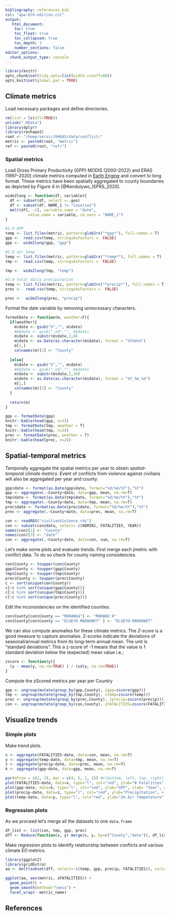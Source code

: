 ```yaml
---
bibliography: references.bib
csl: "apa-6th-edition.csl"
output: 
   html_document:
    toc: true
    toc_float: true
    toc_collapsed: true
    toc_depth: 3
    number_sections: false
editor_options: 
  chunk_output_type: console
---
```


```r
library(knitr)
opts_chunk$set(tidy.opts=list(width.cutoff=60))
opts_knit$set(global.par = TRUE)
```

## Climate metrics

Load necessary packages and define directories.

```r
rm(list = ls(all=TRUE))
unlink(".RData")
library(dplyr)
library(reshape2)
root <- "/home/servir/RHEAS/data/conflict/"
metric <- paste0(root, "metric")
ref <- paste0(root, "ref/")

```


### Spatial metrics

Load Gross Primary Productivity (GPP) MODIS (2000--2022) and ERA5 (1997--2020) climate metrics computed in [Earth Engine]([here](https://code.earthengine.google.com/29f887f9a190abdb7aef6b8bab5b3ccf)) and convert to long format. These metrics have been spatially aggregated to county boundaries as depicted by Figure 4 in [@Kenduiywo_ISPRS_2020].

```r
wide2long <- function(df, variable){
  df <- subset(df, select =-.geo)
  df <- subset(df, NAME_1 != "Counties")
  melt(df[, -1], variable.name = "date", 
          value.name = variable, id.vars = "NAME_1")
}

#1.0 GPP
temp <- list.files(metric, pattern=glob2rx("*gpp*"), full.names = T)
gpp <-  read.csv(temp, stringsAsFactors =  FALSE)
gpp <-  wide2long(gpp, "gpp")

#2.0 air_temp
temp <- list.files(metric, pattern=glob2rx("*temp*"), full.names = T)
tmp <-  read.csv(temp, stringsAsFactors =  FALSE)

tmp <-  wide2long(tmp, "temp")

#3.0 total daily precipitation
temp <- list.files(metric, pattern=glob2rx("*precip*"), full.names = T)
prec <-  read.csv(temp, stringsAsFactors =  FALSE)

prec <-  wide2long(prec, "precip")

```

Format the date variable by removing unnecessary characters.

```r
formatDate <- function(m, weather=F){
  if(weather){
    m$date <- gsub("X","", m$date)
    #m$date <- gsub("_nd","", m$date)
    m$date <- substr(m$date,1,8)
    m$date <- as.Date(as.character(m$date), format = "%Y%m%d")
    m[1,]
    colnames(m)[1] <- "County"
    
  }else{
    m$date <- gsub("X","", m$date)
    #m$date <- gsub("_nd","", m$date)
    m$date <- substr(m$date,1,10)
    m$date <- as.Date(as.character(m$date), format = "%Y_%m_%d")
    m[1,]
    colnames(m)[1] <- "County"
  }
  
  return(m)
}

gpp <- formatDate(gpp)
knitr::kable(head(gpp, n=2))
tmp <- formatDate(tmp, weather = T)
knitr::kable(head(tmp, n=2))
prec <- formatDate(prec, weather = T)
knitr::kable(head(prec, n=2))
```


## Spatial-temporal metrics

Temporally aggregate the spatial metrics per year to obtain *spatial-temporal climate metrics*. Event of conflicts from violence against civilians will also be aggregated per year and county.

```r
gpp$date <- format(as.Date(gpp$date, format="%d/%m/%Y"),"%Y")
gpp <- aggregate(.~County+date, data=gpp, mean, na.rm=T)
tmp$date <- format(as.Date(tmp$date, format="%d/%m/%Y"),"%Y")
tmp <- aggregate(.~County+date, data=tmp, mean, na.rm=T)
prec$date <- format(as.Date(prec$date, format="%d/%m/%Y"),"%Y")
prec <- aggregate(.~County+date, data=prec, mean, na.rm=T)

con <- readRDS("civilianViolence.rds")
con <- subset(con@data, select= c(ADMIN1, FATALITIES, YEAR))
names(con)[1] <- "County"
names(con)[3] <- "date"
con <- aggregate(.~County+date, data=con, sum, na.rm=T)

```


Let's make some plots and evaluate trends. First merge each jmetric with conflict data. To do so check for county naming consistencies. 


```r
con$County <- toupper(con$County)
gpp$County <- toupper(gpp$County)
tmp$County <- toupper(tmp$County)
prec$County <- toupper(prec$County)
c <- sort(unique(con$County))
c[!c %in% sort(unique(gpp$County))]
c[!c %in% sort(unique(tmp$County))]
c[!c %in% sort(unique(prec$County))]
```

Edit the inconsistencies on the identified counties.

```r
con$County[con$County == "MURANGA"] <- "MURANG'A"
con$County[con$County == "ELGEYO MARAKWET" ] <- "ELGEYO-MARAKWET"
```

We can also compute anomalies for these climate metrics. The _Z-score_ is a good measure to capture anomalies. Z-scores indicate the deviations of seasonal/annual metrics from its long-term annual mean. The unit is “standard deviations”. This a z-score of -1 means that the value is 1 standard deviation below the (expected) mean value i.e.;

```r
zscore <- function(y){
  (y - mean(y, na.rm=TRUE) ) / (sd(y, na.rm=TRUE))
}

```

Compute the zScored metrics per year per Country

```r
gpp <- ungroup(mutate(group_by(gpp,County), zgpp=zscore(gpp)))
tmp <- ungroup(mutate(group_by(tmp,County), ztemp=zscore(temp)))
prec <- ungroup(mutate(group_by(prec,County), zprecip=zscore(precip)))
con <- ungroup(mutate(group_by(con,County), zFATALITIES=zscore(FATALITIES)))
```

## Visualize trends

### Simple plots

Make trend plots.

```r
x <- aggregate(FATALITIES~date, data=con, mean, na.rm=T)
y <- aggregate(temp~date, data=tmp, mean, na.rm=T)
z <- aggregate(precip~date, data=prec, mean, na.rm=T)
k <- aggregate(gpp~date, data=gpp, mean, na.rm=T)

par(mfrow = c(2, 2), mar = c(4, 5, 1, 1)) #c(bottom, left, top, right)
plot(FATALITIES~date, data=x, type="l", col="red", ylab="# Fatalities", xlab= "Year", cex.axis =1.2, cex.lab = 1.2)
plot(gpp~date, data=k, type="l", col="red", ylab="GPP", xlab= "Year", cex.axis =1.2, cex.lab = 1.2)
plot(precip~date, data=z, type="l", col="red", ylab="Precipitation", xlab= "Year", cex.axis =1.2, cex.lab = 1.2)
plot(temp~date, data=y, type="l", col="red", ylab="2m Air Tempetature", xlab= "Year", cex.axis =1.2, cex.lab = 1.2)

```


### Regression plots

As we proceed let's merge all the datasets to one `data.frame`

```r
df_list <- list(con, tmp, gpp, prec)
dff <- Reduce(function(x, y) merge(x, y, by=c("County","date")), df_list)

```

Make regression plots to identify relationship between conflicts and various climate EO metrics.

```r
library(ggplot2)
library(gridExtra)
aa <- melt(subset(dff, select=-c(temp, gpp, precip, FATALITIES)), variable.name = "metric_name", value.name = "metric", id.vars = c("County", "date", "zFATALITIES"))

ggplot(aa, aes(metric, zFATALITIES)) +
  geom_point() +
  geom_smooth(method="loess") +
  facet_wrap(~ metric_name)
```

## References


